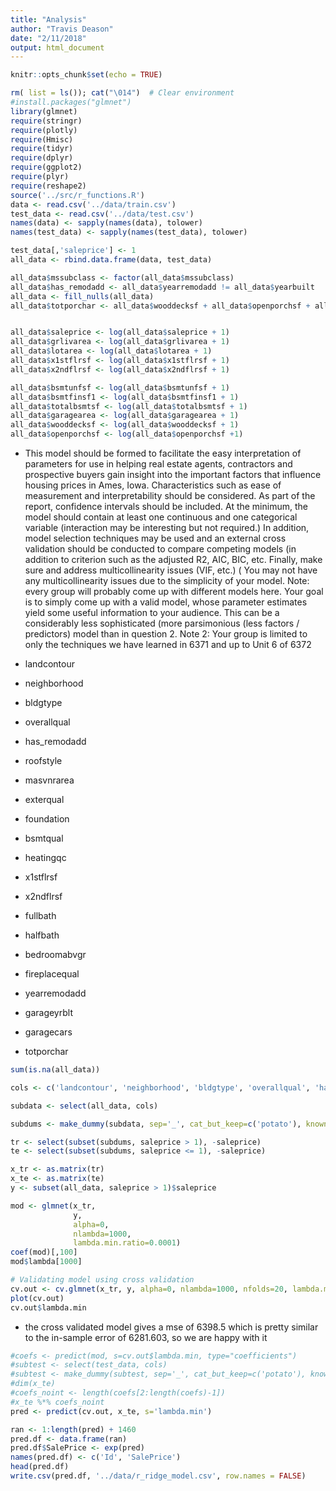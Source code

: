 ```yaml
---
title: "Analysis"
author: "Travis Deason"
date: "2/11/2018"
output: html_document
---
```


```r
knitr::opts_chunk$set(echo = TRUE)
```

```r
rm( list = ls()); cat("\014")  # Clear environment
#install.packages("glmnet")
library(glmnet)
require(stringr)
require(plotly)
require(Hmisc)
require(tidyr)
require(dplyr)
require(ggplot2)
require(plyr)
require(reshape2)
source('../src/r_functions.R')
data <- read.csv('../data/train.csv')
test_data <- read.csv('../data/test.csv')
names(data) <- sapply(names(data), tolower)
names(test_data) <- sapply(names(test_data), tolower)
```

```r

test_data[,'saleprice'] <- 1
all_data <- rbind.data.frame(data, test_data)

all_data$mssubclass <- factor(all_data$mssubclass)
all_data$has_remodadd <- all_data$yearremodadd != all_data$yearbuilt
all_data <- fill_nulls(all_data)
all_data$totporchar <- all_data$wooddecksf + all_data$openporchsf + all_data$enclosedporch + all_data$x3ssnporch + all_data$screenporch


all_data$saleprice <- log(all_data$saleprice + 1)
all_data$grlivarea <- log(all_data$grlivarea + 1)
all_data$lotarea <- log(all_data$lotarea + 1)
all_data$x1stflrsf <- log(all_data$x1stflrsf + 1)
all_data$x2ndflrsf <- log(all_data$x2ndflrsf + 1)

all_data$bsmtunfsf <- log(all_data$bsmtunfsf + 1)
all_data$bsmtfinsf1 <- log(all_data$bsmtfinsf1 + 1)
all_data$totalbsmtsf <- log(all_data$totalbsmtsf + 1)
all_data$garagearea <- log(all_data$garagearea + 1)
all_data$wooddecksf <- log(all_data$wooddecksf + 1)
all_data$openporchsf <- log(all_data$openporchsf +1)
```



* This model should be formed to facilitate the easy interpretation of parameters for use in helping real estate agents, contractors and prospective buyers gain insight into the important factors that influence housing prices in Ames, Iowa.  Characteristics such as ease of measurement and interpretability should be considered.  As part of the report, confidence intervals should be included.  At the minimum, the model should contain at least one continuous and one categorical variable (interaction may be interesting but not required.)  In addition, model selection techniques may be used and an external cross validation should be conducted to compare competing models (in addition to criterion such as the adjusted R2, AIC, BIC, etc.  Finally, make sure and address multicollinearity issues (VIF, etc.) ( You may not have any multicollinearity issues due to the simplicity of your model.   Note: every group will probably come up with different models here.  Your goal is to simply come up with a valid model, whose parameter estimates yield some useful information to your audience.  This can be a considerably less sophisticated (more parsimonious (less factors / predictors) model than in question 2.    Note 2: Your group is limited to only the techniques we have learned in 6371 and up to Unit 6 of 6372

* landcontour
* neighborhood
* bldgtype
* overallqual
* has_remodadd
* roofstyle
* masvnrarea
* exterqual
* foundation
* bsmtqual
* heatingqc
* x1stflrsf
* x2ndflrsf
* fullbath
* halfbath
* bedroomabvgr
* fireplacequal
* yearremodadd
* garageyrblt
* garagecars
* totporchar

```r
sum(is.na(all_data))
```




```r
cols <- c('landcontour', 'neighborhood', 'bldgtype', 'overallqual', 'has_remodadd', 'roofstyle', 'masvnrarea', 'masvnrarea_isNA', 'exterqual', 'foundation', 'bsmtqual', 'heatingqc', 'x1stflrsf', 'x2ndflrsf', 'fullbath', 'halfbath', 'bedroomabvgr', 'fireplacequ', 'yearremodadd', 'garageyrblt', 'garageyrblt_isNA', 'garagecars', 'totporchar', 'saleprice')

subdata <- select(all_data, cols)

subdums <- make_dummy(subdata, sep='_', cat_but_keep=c('potato'), known_cats=c('swiss'))

tr <- select(subset(subdums, saleprice > 1), -saleprice)
te <- select(subset(subdums, saleprice <= 1), -saleprice)

x_tr <- as.matrix(tr)
x_te <- as.matrix(te)
y <- subset(all_data, saleprice > 1)$saleprice

mod <- glmnet(x_tr,
              y,
              alpha=0,
              nlambda=1000,
              lambda.min.ratio=0.0001)
coef(mod)[,100]
mod$lambda[1000]
```
```r
# Validating model using cross validation
cv.out <- cv.glmnet(x_tr, y, alpha=0, nlambda=1000, nfolds=20, lambda.min.ratio=0.0001)
plot(cv.out)
cv.out$lambda.min
```

* the cross validated model gives a mse of 6398.5 which is pretty similar to the in-sample error of 6281.603, so we are happy with it



```r
#coefs <- predict(mod, s=cv.out$lambda.min, type="coefficients")
#subtest <- select(test_data, cols)
#subtest <- make_dummy(subtest, sep='_', cat_but_keep=c('potato'), known_cats=c('swiss'))
#dim(x_te)
#coefs_noint <- length(coefs[2:length(coefs)-1])
#x_te %*% coefs_noint
pred <- predict(cv.out, x_te, s='lambda.min')

ran <- 1:length(pred) + 1460
pred.df <- data.frame(ran)
pred.df$SalePrice <- exp(pred)
names(pred.df) <- c('Id', 'SalePrice')
head(pred.df)
write.csv(pred.df, '../data/r_ridge_model.csv', row.names = FALSE)
```


